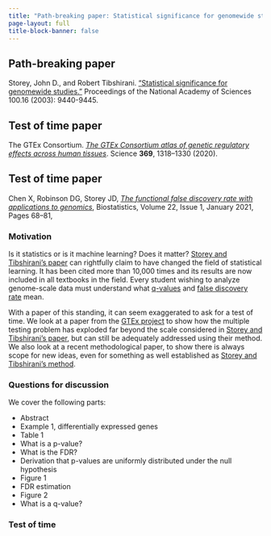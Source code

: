 ```yaml
---
title: "Path-breaking paper: Statistical significance for genomewide studies"
page-layout: full
title-block-banner: false
---
```


::: {.callout-tip}
## Path-breaking  paper

Storey, John D., and Robert Tibshirani. ["Statistical significance for genomewide studies."](https://www.pnas.org/doi/10.1073/pnas.1530509100) Proceedings of the National Academy of Sciences 100.16 (2003): 9440-9445.
:::


::: {.callout-note}
## Test of time  paper

The GTEx Consortium. [*The GTEx Consortium atlas of genetic regulatory effects across human tissues*](https://doi.org/10.1126/science.aaz1776). Science **369**, 1318--1330 (2020).
:::

::: {.callout-note}
## Test of time  paper

Chen X, Robinson DG, Storey JD, [*The functional false discovery rate with applications to genomics*](https://doi.org/10.1093/biostatistics/kxz010), Biostatistics, Volume 22, Issue 1, January 2021, Pages 68–81, 
:::


### Motivation

Is it statistics or is it machine learning? Does it matter? [Storey and Tibshirani's paper](https://www.pnas.org/doi/10.1073/pnas.1530509100) can rightfully claim to have changed the field of statistical learning. It has been cited more than 10,000 times and its results are now included in all textbooks in the field. Every student wishing to analyze genome-scale data must understand what [q-values](https://en.wikipedia.org/wiki/Q-value_(statistics)) and [false discovery rate](https://en.wikipedia.org/wiki/False_discovery_rate) mean.

With a paper of this standing, it can seem exaggerated to ask for a test of time. We look at a paper from the [GTEx project](https://www.gtexportal.org/) to show how the multiple testing problem has exploded far beyond the scale considered in [Storey and Tibshirani's paper](https://www.pnas.org/doi/10.1073/pnas.1530509100), but can still be adequately addressed using their method. We also look at a recent methodological paper, to show there is always scope for new ideas, even for something as well established as [Storey and Tibshirani's method](https://www.pnas.org/doi/10.1073/pnas.1530509100).

### Questions for discussion

We cover the following parts:

- Abstract
- Example 1, differentially expressed genes
- Table 1
- What is a p-value?
- What is the FDR?
- Derivation that p-values are uniformly distributed under the null hypothesis
- Figure 1
- FDR estimation
- Figure 2
- What is a q-value?

### Test of time
